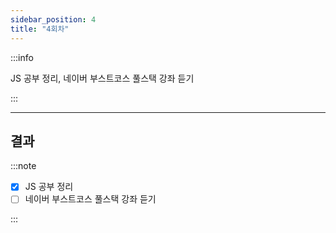 ```yaml
---
sidebar_position: 4
title: "4회차"
---
```


:::info

JS 공부 정리, 네이버 부스트코스 풀스택 강좌 듣기

:::

---

## 결과

:::note

- [x] JS 공부 정리
- [ ] 네이버 부스트코스 풀스택 강좌 듣기

:::

